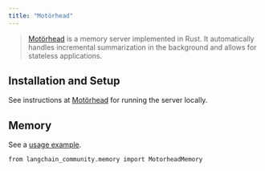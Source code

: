 ```yaml
---
title: "Motörhead"
---
```


> [Motörhead](https://github.com/getmetal/motorhead) is a memory server implemented in Rust. It automatically handles incremental summarization in the background and allows for stateless applications.

## Installation and Setup

See instructions at [Motörhead](https://github.com/getmetal/motorhead) for running the server locally.

## Memory

See a [usage example](/oss/integrations/memory/motorhead_memory).

```
from langchain_community.memory import MotorheadMemory
```
